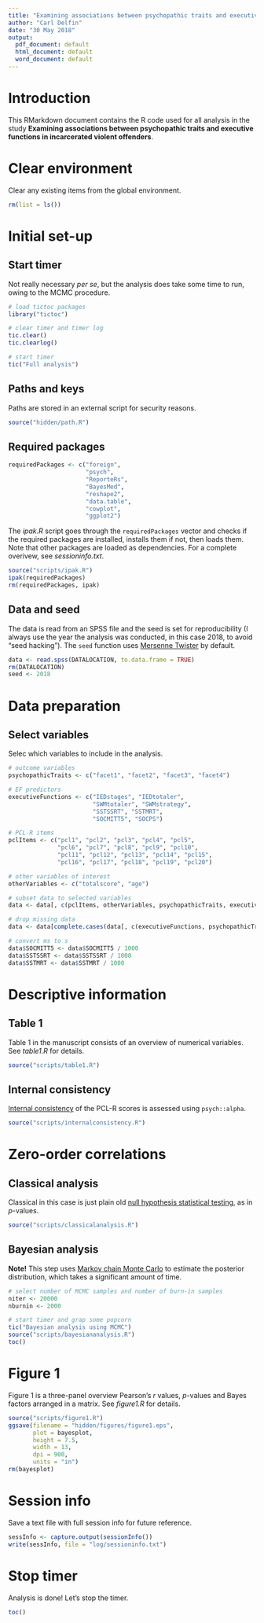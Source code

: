 ```yaml
---
title: "Examining associations between psychopathic traits and executive functions in incarcerated violent offenders"
author: "Carl Delfin"
date: "30 May 2018"
output:
  pdf_document: default
  html_document: default
  word_document: default
---
```


# Introduction

This RMarkdown document contains the R code used for all analysis in the study **Examining associations between psychopathic traits and executive functions in incarcerated violent offenders**.

# Clear environment

Clear any existing items from the global environment.

```r
rm(list = ls())
```

# Initial set-up

## Start timer

Not really necessary *per se*, but the analysis does take some time to run, owing to the MCMC procedure.

```r
# load tictoc packages
library("tictoc")

# clear timer and timer log
tic.clear()
tic.clearlog()

# start timer
tic("Full analysis")
```

## Paths and keys

Paths are stored in an external script for security reasons. 

```r
source("hidden/path.R")
```

## Required packages 

```r
requiredPackages <- c("foreign",
                      "psych",
                      "ReporteRs",
                      "BayesMed",
                      "reshape2",
                      "data.table",
                      "cowplot",
                      "ggplot2")
```

The *ipak.R* script goes through the `requiredPackages` vector and checks if the required packages are installed, installs them if not, then loads them. Note that other packages are loaded as dependencies. For a complete overivew, see *sessioninfo.txt*.

```r
source("scripts/ipak.R")
ipak(requiredPackages)
rm(requiredPackages, ipak)
```

## Data and seed

The data is read from an SPSS file and the seed is set for reproducibility (I always use the year the analysis was conducted, in this case 2018, to avoid "seed hacking"). The `seed` function uses [Mersenne Twister](https://en.wikipedia.org/wiki/Mersenne_Twister) by default.

```r
data <- read.spss(DATALOCATION, to.data.frame = TRUE)
rm(DATALOCATION)
seed <- 2018
```

# Data preparation

## Select variables

Selec which variables to include in the analysis.

```r
# outcome variables
psychopathicTraits <- c("facet1", "facet2", "facet3", "facet4")

# EF predictors
executiveFunctions <- c("IEDstages", "IEDtotaler",
                        "SWMtotaler", "SWMstrategy",
                        "SSTSSRT", "SSTMRT",
                        "SOCMITT5", "SOCPS")

# PCL-R items
pclItems <- c("pcl1", "pcl2", "pcl3", "pcl4", "pcl5",
              "pcl6", "pcl7", "pcl8", "pcl9", "pcl10",
              "pcl11", "pcl12", "pcl13", "pcl14", "pcl15",
              "pcl16", "pcl17", "pcl18", "pcl19", "pcl20")

# other variables of interest
otherVariables <- c("totalscore", "age")

# subset data to selected variables
data <- data[, c(pclItems, otherVariables, psychopathicTraits, executiveFunctions)]

# drop missing data
data <- data[complete.cases(data[, c(executiveFunctions, psychopathicTraits)]), ]

# convert ms to s
data$SOCMITT5 <- data$SOCMITT5 / 1000
data$SSTSSRT <- data$SSTSSRT / 1000
data$SSTMRT <- data$SSTMRT / 1000
```

# Descriptive information

## Table 1

Table 1 in the manuscript consists of an overview of numerical variables. See *table1.R* for details.

```r
source("scripts/table1.R")
```

## Internal consistency

[Internal consistency](https://en.wikipedia.org/wiki/Internal_consistency) of the PCL-R scores is assessed using `psych::alpha`.

```r
source("scripts/internalconsistency.R")
```

# Zero-order correlations

## Classical analysis

Classical in this case is just plain old [null hypothesis statistical testing](https://en.wikipedia.org/wiki/Statistical_hypothesis_testing), as in *p*-values.

```r
source("scripts/classicalanalysis.R")
```

## Bayesian analysis

**Note!** This step uses [Markov chain Monte Carlo](https://en.wikipedia.org/wiki/Markov_chain_Monte_Carlo) to estimate the posterior distribution, which takes a significant amount of time.

```r
# select number of MCMC samples and number of burn-in samples
niter <- 20000
nburnin <- 2000

# start timer and grap some popcorn
tic("Bayesian analysis using MCMC")
source("scripts/bayesiananalysis.R")
toc()
```

# Figure 1

Figure 1 is a three-panel overview Pearson's *r* values, *p*-values and Bayes factors arranged in a matrix. See *figure1.R* for details.

```r
source("scripts/figure1.R")
ggsave(filename = "hidden/figures/figure1.eps",
       plot = bayesplot,
       height = 7.5,
       width = 13,
       dpi = 900,
       units = "in")
rm(bayesplot)
```

# Session info

Save a text file with full session info for future reference.

```r
sessInfo <- capture.output(sessionInfo())
write(sessInfo, file = "log/sessioninfo.txt")
```

# Stop timer

Analysis is done! Let's stop the timer.

```r
toc()
```
